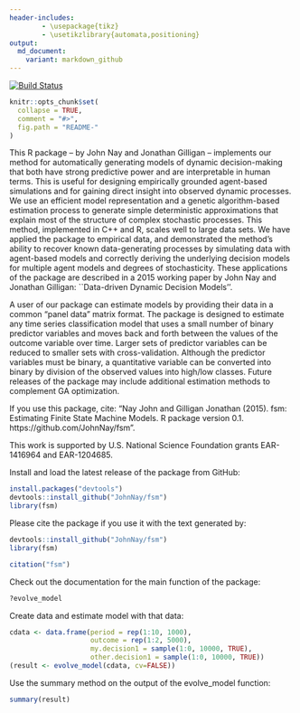 ```yaml
---
header-includes:
        - \usepackage{tikz}
        - \usetikzlibrary{automata,positioning} 
output:
  md_document:
    variant: markdown_github
---
```


<!-- README.md is generated from README.Rmd. Please edit that file -->

[![Build Status](https://travis-ci.org/JohnNay/fsm.png?branch=master)](https://travis-ci.org/JohnNay/fsm)

```r
knitr::opts_chunk$set(
  collapse = TRUE,
  comment = "#>",
  fig.path = "README-"
)
```

This R package -- by John Nay and Jonathan Gilligan -- implements our method for automatically generating models of dynamic decision-making that both have strong predictive power and are interpretable in human terms. This is useful for designing empirically grounded agent-based simulations and for gaining direct insight into observed dynamic processes. We use an efficient model representation and a genetic algorithm-based estimation process to generate simple deterministic approximations that explain most of the structure of complex stochastic processes. This method, implemented in C++ and R, scales well to large data sets. We have applied the package to empirical data, and demonstrated the method's ability to recover known data-generating processes by simulating data with agent-based models and correctly deriving the underlying decision models for multiple agent models and degrees of stochasticity. These applications of the package are described in a 2015 working paper by John Nay and Jonathan Gilligan: ``Data-driven Dynamic Decision Models''. 

A user of our package can estimate models by providing their data in a common "panel data" matrix format. The package is designed to estimate any time series classification model that uses a small number of binary predictor variables and moves back and forth between the values of the outcome variable over time. Larger sets of predictor variables can be reduced to smaller sets with cross-validation. Although the predictor variables must be binary, a quantitative variable can be converted into binary by division of the observed values into high/low classes. Future releases of the package may include additional estimation methods to complement GA optimization.

If you use this package, cite: "Nay John and Gilligan Jonathan (2015). fsm: Estimating Finite State Machine Models. R package version 0.1. https://github.com/JohnNay/fsm".

This work is supported by U.S. National Science Foundation grants EAR-1416964 and EAR-1204685.

Install and load the latest release of the package from GitHub:
```r
install.packages("devtools")
devtools::install_github("JohnNay/fsm")
library(fsm)
```

Please cite the package if you use it with the text generated by:
```r
devtools::install_github("JohnNay/fsm")
library(fsm)
```
```r
citation("fsm")
```

Check out the documentation for the main function of the package:
```r
?evolve_model
````

Create data and estimate model with that data:
```r
cdata <- data.frame(period = rep(1:10, 1000),
                    outcome = rep(1:2, 5000),
                    my.decision1 = sample(1:0, 10000, TRUE),
                    other.decision1 = sample(1:0, 10000, TRUE))
(result <- evolve_model(cdata, cv=FALSE))
```

Use the summary method on the output of the evolve_model function:
```r
summary(result)
```


